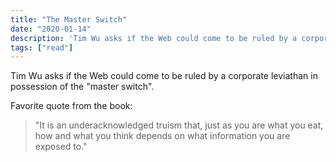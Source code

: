 ```yaml
---
title: "The Master Switch"
date: "2020-01-14"
description: 'Tim Wu asks if the Web could come to be ruled by a corporate leviathan in possession of the "master switch".'
tags: ["read"]
---
```


Tim Wu asks if the Web could come to be ruled by a corporate leviathan in possession of the "master switch".

Favorite quote from the book:

> "It is an underacknowledged truism that, just as you are what you eat, how and what you think depends on what information you are exposed to."
